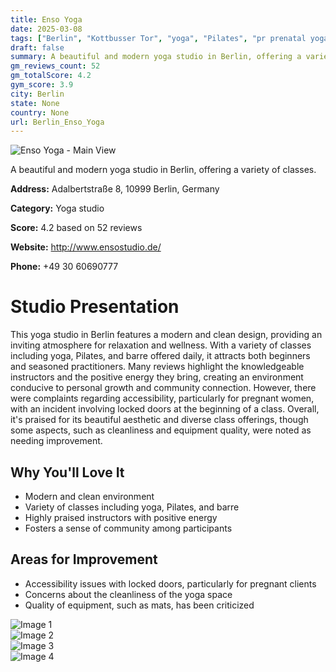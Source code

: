 ```yaml
---
title: Enso Yoga
date: 2025-03-08
tags: ["Berlin", "Kottbusser Tor", "yoga", "Pilates", "pr prenatal yoga", "modern design", "community-focused", "Berlin"]  
draft: false
summary: A beautiful and modern yoga studio in Berlin, offering a variety of classes.
gm_reviews_count: 52
gm_totalScore: 4.2
gym_score: 3.9
city: Berlin
state: None
country: None
url: Berlin_Enso_Yoga
---
```


<div className="aspect-[16/9] relative my-8">
  <img 
    src="https://lh3.googleusercontent.com/p/AF1QipPhXjtlyBQoYuxpAEsHPDQCgM2gD2QLlK7zFzs=w1920-h1080-k-no-pi-20-ya300.01-ro-0-fo100"
    alt="Enso Yoga - Main View"
    className="object-cover absolute inset-0 w-full h-full rounded-lg"
  />
</div>

A beautiful and modern yoga studio in Berlin, offering a variety of classes.

**Address:** Adalbertstraße 8, 10999 Berlin, Germany

**Category:** Yoga studio

**Score:** 4.2 based on 52 reviews

**Website:** http://www.ensostudio.de/

**Phone:** +49 30 60690777

# Studio Presentation

This yoga studio in Berlin features a modern and clean design, providing an inviting atmosphere for relaxation and wellness. With a variety of classes including yoga, Pilates, and barre offered daily, it attracts both beginners and seasoned practitioners. Many reviews highlight the knowledgeable instructors and the positive energy they bring, creating an environment conducive to personal growth and community connection. However, there were complaints regarding accessibility, particularly for pregnant women, with an incident involving locked doors at the beginning of a class. Overall, it's praised for its beautiful aesthetic and diverse class offerings, though some aspects, such as cleanliness and equipment quality, were noted as needing improvement.



## Why You'll Love It

- Modern and clean environment
- Variety of classes including yoga, Pilates, and barre
- Highly praised instructors with positive energy
- Fosters a sense of community among participants

## Areas for Improvement

- Accessibility issues with locked doors, particularly for pregnant clients
- Concerns about the cleanliness of the yoga space
- Quality of equipment, such as mats, has been criticized

<div className="grid grid-cols-1 xl:grid-cols-2 gap-4 my-8">
<div className="aspect-[4/3] relative"><img src="https://lh3.googleusercontent.com/p/AF1QipMcQ7pMjg3wyiFs5hwUNfXrBsbywexXCGjr4N4H=w1920-h1080-k-no-pi-20-ya194.32-ro-0-fo100" alt="Image 1" className="object-cover absolute inset-0 w-full h-full rounded-lg" /></div>
<div className="aspect-[4/3] relative"><img src="https://lh5.googleusercontent.com/p/AF1QipOrtWM4gDWhSOUx94R7ARL7xBYdrJM4mvU0xM1T=w1920-h1080-k-no" alt="Image 2" className="object-cover absolute inset-0 w-full h-full rounded-lg" /></div>
<div className="aspect-[4/3] relative"><img src="https://lh3.googleusercontent.com/p/AF1QipMiYLUntd9MUa9-ZrVjCwYPQIGgRy2c1HvvHyo=w1920-h1080-k-no-pi-0-ya354.54562-ro-0-fo100" alt="Image 3" className="object-cover absolute inset-0 w-full h-full rounded-lg" /></div>
<div className="aspect-[4/3] relative"><img src="https://lh3.googleusercontent.com/p/AF1QipPWYmond1sMXriZspnM_Hn6J6ge9rZwtZEILdQ=w1920-h1080-k-no-pi0-ya297-ro-0-fo100" alt="Image 4" className="object-cover absolute inset-0 w-full h-full rounded-lg" /></div>
</div>